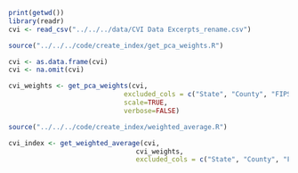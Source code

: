 
```r
print(getwd())
library(readr)
cvi <- read_csv("../../../data/CVI Data Excerpts_rename.csv")

source("../../../code/create_index/get_pca_weights.R")

cvi <- as.data.frame(cvi)
cvi <- na.omit(cvi)

cvi_weights <- get_pca_weights(cvi, 
                             excluded_cols = c("State", "County", "FIPS Code", "Geographic Coordinates"), 
                             scale=TRUE,
                             verbose=FALSE)

source("../../../code/create_index/weighted_average.R")

cvi_index <- get_weighted_average(cvi, 
                                cvi_weights, 
                                excluded_cols = c("State", "County", "FIPS Code", "Geographic Coordinates"))
```

